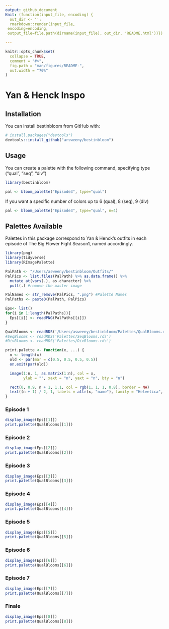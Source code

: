 ```yaml
---
output: github_document
Knit: (function(input_file, encoding) {
  out_dir <- '';
  rmarkdown::render(input_file,
 encoding=encoding,
 output_file=file.path(dirname(input_file), out_dir, 'README.html'))})

---
```


<!-- README.md is generated from README.Rmd. Please edit that file -->

```r
knitr::opts_chunk$set(
  collapse = TRUE,
  comment = "#>",
  fig.path = "man/figures/README-",
  out.width = "70%"
)
```



# Yan & Henck Inspo 

## Installation

You can install bestinbloom from GitHub with:

```r
# install.packages("devtools")
devtools::install_github("arsweeny/bestinbloom")
```

## Usage 

You can create a palette with the following command, specifying type ("qual", "seq", "div")

```r
library(bestinbloom)
```


```r
pal <- bloom_palette("Episode3", type="qual")
```

If you want a specific number of colors up to 6 (qual), 8 (seq), 9 (div)

```r
pal <- bloom_palette("Episode3", type="qual", n=4)
```


## Palettes Available 

Palettes in this package correspond to Yan & Henck's outfits in each episode of The Big Flower Fight Season1, named accordingly. 

```r
library(png)
library(tidyverse)
library(RImagePalette)

PalPath <- "/Users/asweeny/bestinbloom/Outfits/"
PalPics <- list.files(PalPath) %>% as.data.frame() %>% 
  mutate_at(vars(.), as.character) %>% 
  pull(.) #remove the master image 

PalNames <- str_remove(PalPics, ".png") #Palette Names 
PalPaths <- paste0(PalPath, PalPics)

Eps<- list()
for(i in 1:length(PalPaths)){
  Eps[[i]] <- readPNG(PalPaths[[i]])
}

QualBlooms <- readRDS('/Users/asweeny/bestinbloom/Palettes/QualBlooms.rds')
#SeqBlooms <- readRDS('Palettes/SeqBlooms.rds')
#DivBlooms <- readRDS('Palettes/DivBlooms.rds')
```

```r
print.palette <- function(x, ...) {
  n <- length(x)
  old <- par(mar = c(0.5, 0.5, 0.5, 0.5))
  on.exit(par(old))

  image(1:n, 1, as.matrix(1:n), col = x,
        ylab = "", xaxt = "n", yaxt = "n", bty = "n")

  rect(0, 0.9, n + 1, 1.1, col = rgb(1, 1, 1, 0.8), border = NA)
  text((n + 1) / 2, 1, labels = attr(x, "name"), family = "Helvetica", col = "black")
}
```


### Episode 1
```r
display_image(Eps[[1]])
print.palette(QualBlooms[[1]])
```

### Episode 2
```r
display_image(Eps[[2]])
print.palette(QualBlooms[[2]])
```

### Episode 3
```r
display_image(Eps[[3]])
print.palette(QualBlooms[[3]])
```

### Episode 4 
```r
display_image(Eps[[4]])
print.palette(QualBlooms[[4]])
```

### Episode 5 
```r
display_image(Eps[[5]])
print.palette(QualBlooms[[5]])
```

### Episode 6 
```r
display_image(Eps[[6]])
print.palette(QualBlooms[[6]])
```

### Episode 7 
```r
display_image(Eps[[7]])
print.palette(QualBlooms[[7]])
```

### Finale
```r
display_image(Eps[[8]])
print.palette(QualBlooms[[8]])
```


